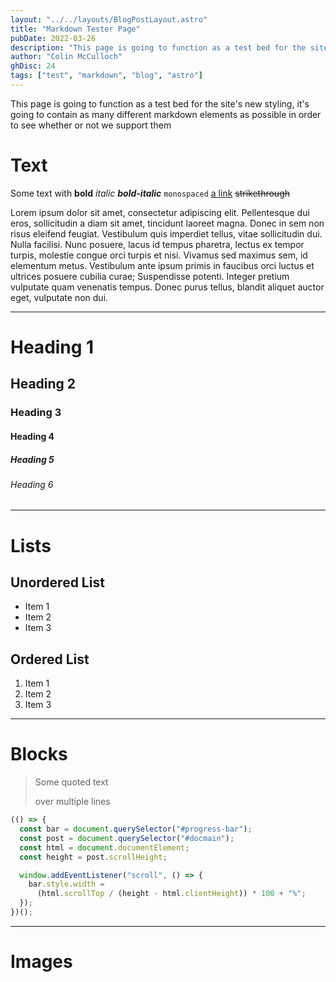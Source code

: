 ```yaml
---
layout: "../../layouts/BlogPostLayout.astro"
title: "Markdown Tester Page"
pubDate: 2022-03-26
description: "This page is going to function as a test bed for the site's new styling, it's going to contain as many different markdown elements as possible in order to see whether or not we support them"
author: "Colin McCulloch"
ghDisc: 24
tags: ["test", "markdown", "blog", "astro"]
---
```



This page is going to function as a test bed for the site's new styling, it's going to contain as many different markdown elements as possible in order to see whether or not we support them

# Text

Some text with **bold** _italic_ **_bold-italic_** `monospaced` [a link](https://zyzle.dev/) ~~strikethrough~~ 

Lorem ipsum dolor sit amet, consectetur adipiscing elit. Pellentesque dui eros, sollicitudin a diam sit amet, tincidunt laoreet magna. Donec in sem non risus eleifend feugiat. Vestibulum quis imperdiet tellus, vitae sollicitudin dui. Nulla facilisi. Nunc posuere, lacus id tempus pharetra, lectus ex tempor turpis, molestie congue orci turpis et nisi. Vivamus sed maximus sem, id elementum metus. Vestibulum ante ipsum primis in faucibus orci luctus et ultrices posuere cubilia curae; Suspendisse potenti. Integer pretium vulputate quam venenatis tempus. Donec purus tellus, blandit aliquet auctor eget, vulputate non dui.

---

# Heading 1

## Heading 2

### Heading 3

#### Heading 4

##### Heading 5

###### Heading 6

---

# Lists

## Unordered List
- Item 1
- Item 2
- Item 3

## Ordered List
1. Item 1
2. Item 2
3. Item 3

---

# Blocks

> Some quoted text
>
> over multiple lines

```js title="test.js" {"1":4}
(() => {
  const bar = document.querySelector("#progress-bar");
  const post = document.querySelector("#docmain");
  const html = document.documentElement;
  const height = post.scrollHeight;

  window.addEventListener("scroll", () => {
    bar.style.width =
      (html.scrollTop / (height - html.clientHeight)) * 100 + "%";
  });
})();
```

---

# Images

<Figure 
  filename={RenovationImg} 
  alt="black and white image of building rennovation" 
  title="Interior of the Abbey, Monastery Endowment of the Holy Grave, Heiligengrabe, Brandenburg, Germany (2017)" 
  caption="a caption for this image" />